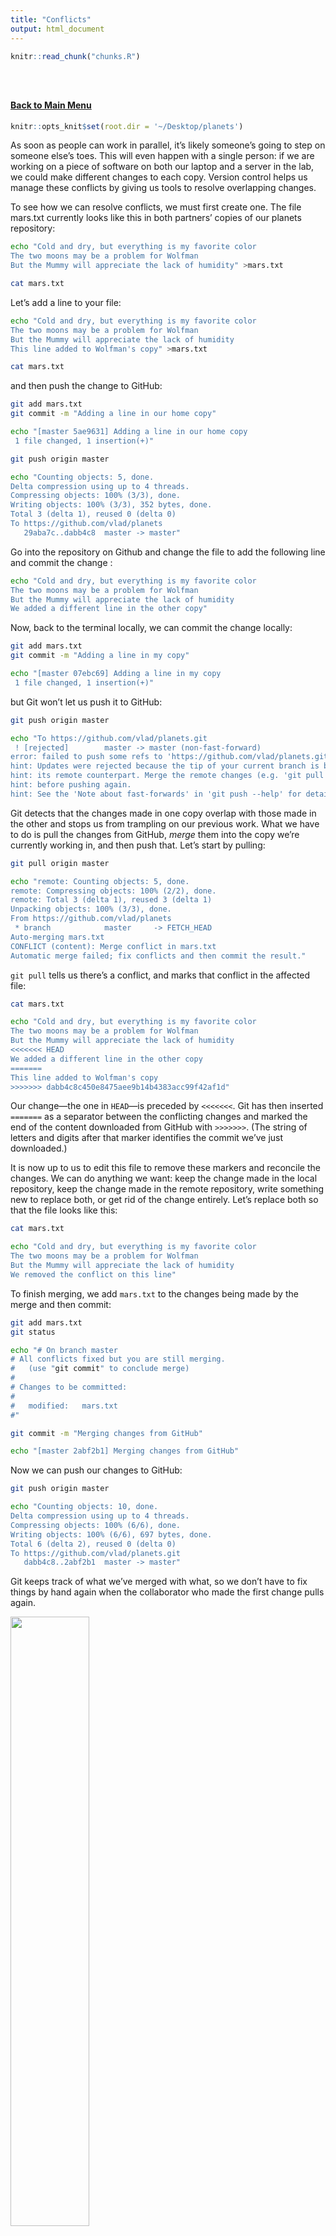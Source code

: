 ```yaml
---
title: "Conflicts"
output: html_document
---
```


<!-- The file analysis/chunks.R contains chunks that define default settings
shared across the workflowr files. -->
```r
knitr::read_chunk("chunks.R")
```

<!-- Update knitr chunk options -->
```r
```

<!-- Insert the date the file was last updated -->
```r
```

<!-- Insert the code version (Git commit SHA1) if Git repository exists and R
 package git2r is installed -->
```r
```

<!-- Add your analysis here -->
#### [Back to Main Menu](git_intro.html)   

```r
knitr::opts_knit$set(root.dir = '~/Desktop/planets')
```

As soon as people can work in parallel, it's likely someone's going to step on someone else's toes. This will even happen with a single person: if we are working on a piece of software on both our laptop and a server in the lab, we could make different changes to each copy. Version control helps us manage these conflicts by giving us tools to resolve overlapping changes.

To see how we can resolve conflicts, we must first create one. The file mars.txt currently looks like this in both partners' copies of our planets repository:

```bash
echo "Cold and dry, but everything is my favorite color
The two moons may be a problem for Wolfman
But the Mummy will appreciate the lack of humidity" >mars.txt

```

```bash
cat mars.txt
```

Let's add a line to your file:

```bash
echo "Cold and dry, but everything is my favorite color
The two moons may be a problem for Wolfman
But the Mummy will appreciate the lack of humidity
This line added to Wolfman's copy" >mars.txt

```

```bash
cat mars.txt
```

and then push the change to GitHub:

```bash
git add mars.txt
git commit -m "Adding a line in our home copy"
```

```bash
echo "[master 5ae9631] Adding a line in our home copy
 1 file changed, 1 insertion(+)"
```


```bash
git push origin master
```

```bash
echo "Counting objects: 5, done.
Delta compression using up to 4 threads.
Compressing objects: 100% (3/3), done.
Writing objects: 100% (3/3), 352 bytes, done.
Total 3 (delta 1), reused 0 (delta 0)
To https://github.com/vlad/planets
   29aba7c..dabb4c8  master -> master"
```


Go into the repository on Github and change the file to add the following line and commit the change :
```bash
echo "Cold and dry, but everything is my favorite color
The two moons may be a problem for Wolfman
But the Mummy will appreciate the lack of humidity
We added a different line in the other copy"
```

Now, back to the terminal locally, we can commit the change locally:  
```bash
git add mars.txt
git commit -m "Adding a line in my copy"
```


```bash
echo "[master 07ebc69] Adding a line in my copy
 1 file changed, 1 insertion(+)"
```

but Git won't let us push it to GitHub:

```bash
git push origin master
```

```bash
echo "To https://github.com/vlad/planets.git
 ! [rejected]        master -> master (non-fast-forward)
error: failed to push some refs to 'https://github.com/vlad/planets.git'
hint: Updates were rejected because the tip of your current branch is behind
hint: its remote counterpart. Merge the remote changes (e.g. 'git pull')
hint: before pushing again.
hint: See the 'Note about fast-forwards' in 'git push --help' for details."

```


Git detects that the changes made in one copy overlap with those made in the other
and stops us from trampling on our previous work.
What we have to do is pull the changes from GitHub,
*merge* them into the copy we're currently working in,
and then push that.
Let's start by pulling:

```bash
git pull origin master
```

```bash
echo "remote: Counting objects: 5, done.        
remote: Compressing objects: 100% (2/2), done.        
remote: Total 3 (delta 1), reused 3 (delta 1)        
Unpacking objects: 100% (3/3), done.
From https://github.com/vlad/planets
 * branch            master     -> FETCH_HEAD
Auto-merging mars.txt
CONFLICT (content): Merge conflict in mars.txt
Automatic merge failed; fix conflicts and then commit the result."

```


`git pull` tells us there's a conflict,
and marks that conflict in the affected file:

```bash
cat mars.txt
```

```bash
echo "Cold and dry, but everything is my favorite color
The two moons may be a problem for Wolfman
But the Mummy will appreciate the lack of humidity
<<<<<<< HEAD
We added a different line in the other copy
=======
This line added to Wolfman's copy
>>>>>>> dabb4c8c450e8475aee9b14b4383acc99f42af1d"

```

Our change&mdash;the one in `HEAD`&mdash;is preceded by `<<<<<<<`.
Git has then inserted `=======` as a separator between the conflicting changes
and marked the end of the content downloaded from GitHub with `>>>>>>>`.
(The string of letters and digits after that marker
identifies the commit we've just downloaded.)

It is now up to us to edit this file to remove these markers
and reconcile the changes.
We can do anything we want: keep the change made in the local repository, keep
the change made in the remote repository, write something new to replace both,
or get rid of the change entirely.
Let's replace both so that the file looks like this:

```bash
cat mars.txt
```

```bash
echo "Cold and dry, but everything is my favorite color
The two moons may be a problem for Wolfman
But the Mummy will appreciate the lack of humidity
We removed the conflict on this line"
```


To finish merging,
we add `mars.txt` to the changes being made by the merge
and then commit:

```bash
git add mars.txt
git status
```


```bash
echo "# On branch master
# All conflicts fixed but you are still merging.
#   (use "git commit" to conclude merge)
#
# Changes to be committed:
#
#	modified:   mars.txt
#"
```

```bash
git commit -m "Merging changes from GitHub"
```

```bash
echo "[master 2abf2b1] Merging changes from GitHub"
```

Now we can push our changes to GitHub:

```bash
git push origin master
```


```bash
echo "Counting objects: 10, done.
Delta compression using up to 4 threads.
Compressing objects: 100% (6/6), done.
Writing objects: 100% (6/6), 697 bytes, done.
Total 6 (delta 2), reused 0 (delta 0)
To https://github.com/vlad/planets.git
   dabb4c8..2abf2b1  master -> master"

```

Git keeps track of what we've merged with what,
so we don't have to fix things by hand again
when the collaborator who made the first change pulls again.

![](https://github.com/smozaffari/oberlab_git/blob/master/analysis/fig/git.png?raw=true){ width=50% }





